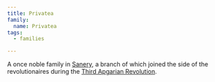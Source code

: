 ```yaml
---
title: Privatea
family:
  name: Privatea
tags:
  - families

---
```


A once noble family in [Sanery](/locations/sanery/), a branch of which
joined the side of the revolutionaires during the
[Third Apgarian Revolution](/events/third-apgarian-revolution/).
